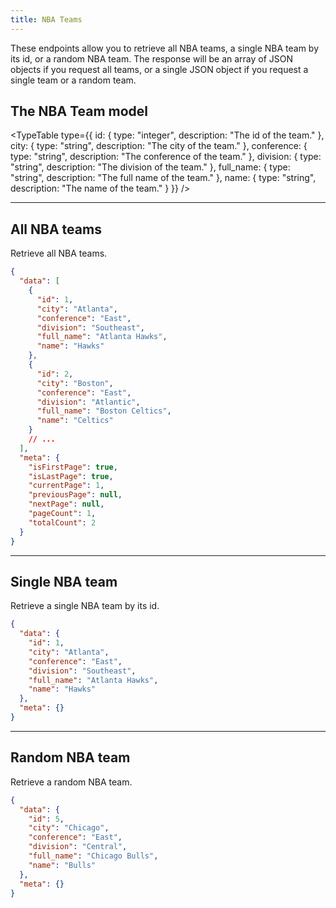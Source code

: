 ```yaml
---
title: NBA Teams
---
```


These endpoints allow you to retrieve all NBA teams, a single NBA team by its id, or a random NBA team. The response will be an array of JSON objects if you request all teams, or a single JSON object if you request a single team or a random team.

## The NBA Team model

<TypeTable
  type={{
    id: { type: "integer", description: "The id of the team." },
    city: { type: "string", description: "The city of the team." },
    conference: { type: "string", description: "The conference of the team." },
    division: { type: "string", description: "The division of the team." },
    full_name: { type: "string", description: "The full name of the team." },
    name: { type: "string", description: "The name of the team." }
  }}
/>

<Hr />

## All NBA teams

<EndpointDetails path="/nba-teams" />

Retrieve all NBA teams.

```json filename="Response"
{
  "data": [
    {
      "id": 1,
      "city": "Atlanta",
      "conference": "East",
      "division": "Southeast",
      "full_name": "Atlanta Hawks",
      "name": "Hawks"
    },
    {
      "id": 2,
      "city": "Boston",
      "conference": "East",
      "division": "Atlantic",
      "full_name": "Boston Celtics",
      "name": "Celtics"
    }
    // ...
  ],
  "meta": {
    "isFirstPage": true,
    "isLastPage": true,
    "currentPage": 1,
    "previousPage": null,
    "nextPage": null,
    "pageCount": 1,
    "totalCount": 2
  }
}
```

<Hr />

## Single NBA team

<EndpointDetails path="/nba-teams/<id>" />

Retrieve a single NBA team by its id.

```json filename="Response"
{
  "data": {
    "id": 1,
    "city": "Atlanta",
    "conference": "East",
    "division": "Southeast",
    "full_name": "Atlanta Hawks",
    "name": "Hawks"
  },
  "meta": {}
}
```

<Hr />

## Random NBA team

<EndpointDetails path="/nba-teams/random" />

Retrieve a random NBA team.

```json filename="Response"
{
  "data": {
    "id": 5,
    "city": "Chicago",
    "conference": "East",
    "division": "Central",
    "full_name": "Chicago Bulls",
    "name": "Bulls"
  },
  "meta": {}
}
```
